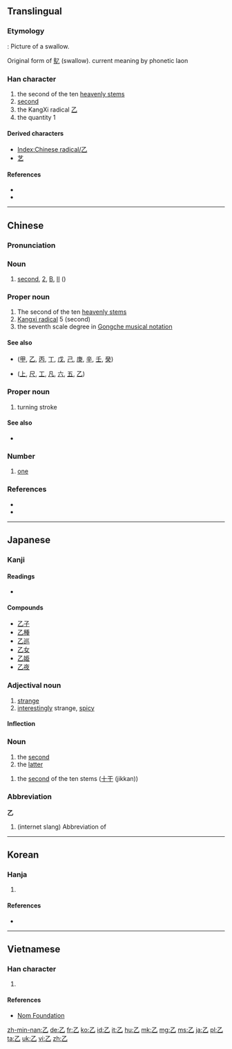 {{also|之}}
==Translingual==
{{stroke order|type=animate}}

===Etymology===
{{Han etyl}}
{{liushu|p}} : Picture of a swallow.

Original form of [[鳦]] (swallow). current meaning by phonetic laon

===Han character===
{{Han char|rn=5|rad=乙|as=00|sn=1|four=1771<sub>0</sub>|canj=弓山 (NU)}}

# the second of the ten [[w:Heavenly Stems|heavenly stems]]
# [[second]]
# the KangXi radical [[Index:Chinese radical/乙|乙]]
# the quantity 1

====Derived characters====
* [[Index:Chinese radical/乙]]
* [[艺]]

====References====
* {{Han ref|kx=0083.150|dkj=00161|dj=0167.070|hdz=10047.040|uh=4E59|ud=20057|bh=A441|bd=42049}}
* {{cite web
| url = http://www.hanziyuan.com/result.php?zi=乙
| title = 乙
| work = 字源
| language = Mandarin
| accessdate = 2014-03-21}}

----

==Chinese==

===Pronunciation===
{{zh-pron
|m=niè,yǐ
|c=jyut3,jyut6
|mn=it
|h=poj=yetl; gd=jat7 [Meixian], zit<sup>7</sup>, zet<sup>7</sup> [Hailu];hpy=yad5
|w=4iq
|mc=y
|cat=n,pn,num
}}

===Noun===
{{cmn-noun|ts|pin=yǐ|pint=yi3}}
# [[second]], [[2]], [[B]], [[II]] ({{n-g|used for unnamed people or object, to enumarate headings in a list, for grade}})
#: {{zh-usex|路人 甲 和 路人 '''乙'''。|Person A and person B / Person 1 and Person 2.}}
#: {{zh-usex|他 法语 成绩 得 了 '''乙'''。|He got a '''B''' in French.}} 

===Proper noun===
{{cmn-proper noun|ts|pin=yǐ|pint=yi3}}

# The second of the ten [[heavenly stem|heavenly stems]]
# [[w:Kangxi_radical|Kangxi radical]] 5 (second)
# the seventh scale degree in [[w:Gongche_notation|Gongche musical notation]]

====See also====
* {{projectlink|pedia|Heavenly Stems|Heavenly Stems}} ([[甲]], [[乙]], [[丙]], [[丁]], [[戊]], [[己]], [[庚]], [[辛]], [[壬]], [[癸]])
* {{projectlink|pedia|Gongche_notation|Gongche musical}} ([[上]], [[尺]], [[工]], [[凡]], [[六]], [[五]], [[乙]])

===Proper noun===
{{cmn-proper noun|ts|pin=zhé|pint=zhe2}}

# {{qualifier|chinese strokes}} turning stroke 

====See also====
*{{projectlink|pedia|Stroke_(CJKV_character)|Chinese strokes}}

===Number===
{{zh-number}}

# [[one]]

===References===
* {{cite web|url=http://www.mdbg.net/chindict/chindict.php?page=worddict&wdrst=0&wdqb=乙|title=乙|work=MDBG English to Chinese dictionary (based on CC-CEDICT)|language=Mandarin/English|accessdate=2014-02-13}}
* {{cite web
| url = http://www.jukuu.com/index.php
| title = Jukuu
| work = Jukuu
| language = Mandarin/English
| accessdate = 2014-03-21}}

----

==Japanese==

===Kanji===
{{ja-kanji|grade=c|rs=乙00}}

====Readings====
* {{ja-readings|on=[[おつ]] (otsu)|kun=[[きのと]] (kinoto), [[おと]] (oto)}}

====Compounds====
* [[乙子]]
* [[乙種]]
* [[乙巡]]
* [[乙女]]
* [[乙姫]]
* [[乙夜]]

===Adjectival noun===
{{ja-adj|infl=na|おつ}}

# [[strange]]
# [[interestingly]] strange, [[spicy]]

====Inflection====
{{ja-na|おつ}}

===Noun===
{{ja-noun|おつ}}
# the [[second]]
# the [[latter]]

{{ja-noun|きのと}}

# the [[second]] of the ten stems ([[十干]] (jikkan))

===Abbreviation===
'''乙'''
# (internet slang) Abbreviation of {{ja-r|お疲れ様です|おつかれさま です}}

----

==Korean==

===Hanja===
{{ko-hanja|hangeul=을|rv=eul|mr=ŭl|eumhun=새|ehrv=sae|ehmr=sae|ehy=}}

# {{defn|lang=ko|sort=乙00}}

====References====
* {{Hanja ref|nav=10977}}

[[Category:CJKV radicals| ]]

----

==Vietnamese==

===Han character===
{{vi-hantu|[[ất]], [[át]], [[ắc]], [[ắt]], [[hắt]], [[ặc]], [[lớt]]|rs=乙00}}

# {{defn|lang=vi|sort=乙00}}

====References====
*[http://nomfoundation.org/common/nom_details.php?codepoint=4e59 Nom Foundation]

[[zh-min-nan:乙]]
[[de:乙]]
[[fr:乙]]
[[ko:乙]]
[[id:乙]]
[[it:乙]]
[[hu:乙]]
[[mk:乙]]
[[mg:乙]]
[[ms:乙]]
[[ja:乙]]
[[pl:乙]]
[[ta:乙]]
[[uk:乙]]
[[vi:乙]]
[[zh:乙]]